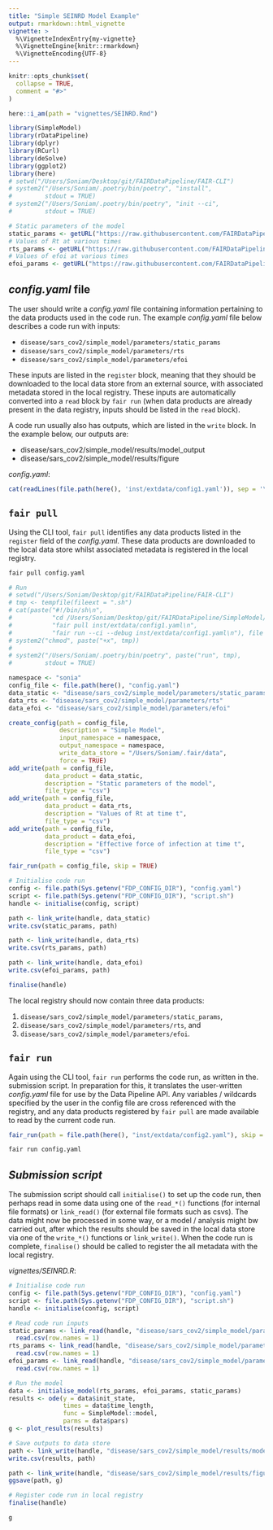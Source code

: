 ```yaml
---
title: "Simple SEINRD Model Example"
output: rmarkdown::html_vignette
vignette: >
  %\VignetteIndexEntry{my-vignette}
  %\VignetteEngine{knitr::rmarkdown}
  %\VignetteEncoding{UTF-8}
---
```


```r
knitr::opts_chunk$set(
  collapse = TRUE,
  comment = "#>"
)

here::i_am(path = "vignettes/SEINRD.Rmd")
```

```r
library(SimpleModel)
library(rDataPipeline)
library(dplyr)
library(RCurl)
library(deSolve)
library(ggplot2)
library(here)
# setwd("/Users/Soniam/Desktop/git/FAIRDataPipeline/FAIR-CLI")
# system2("/Users/Soniam/.poetry/bin/poetry", "install", 
#         stdout = TRUE)
# system2("/Users/Soniam/.poetry/bin/poetry", "init --ci", 
#         stdout = TRUE)

# Static parameters of the model
static_params <- getURL("https://raw.githubusercontent.com/FAIRDataPipeline/SimpleModel/main/inst/extdata/static_params_SEInRD.csv") %>% read.csv(text = .)
# Values of Rt at various times
rts_params <- getURL("https://raw.githubusercontent.com/FAIRDataPipeline/SimpleModel/main/inst/extdata/Rt_beep.csv") %>% read.csv(text = .)
# Values of efoi at various times
efoi_params <- getURL("https://raw.githubusercontent.com/FAIRDataPipeline/SimpleModel/main/inst/extdata/efoi_all_dates.csv") %>% read.csv(text = .)
```

## *config.yaml* file

The user should write a *config.yaml* file containing information pertaining to
the data products used in the code run. The example *config.yaml* file below 
describes a code run with inputs:

* `disease/sars_cov2/simple_model/parameters/static_params`
* `disease/sars_cov2/simple_model/parameters/rts`
* `disease/sars_cov2/simple_model/parameters/efoi`

These inputs are listed in the `register` block, meaning that they should be 
downloaded to the local data store from an external source, with associated
metadata stored in the local registry. These inputs are automatically converted 
into a `read` block by `fair run` (when data products are already present in 
the data registry, inputs should be listed in the `read` block).

A code run usually also has outputs, which are listed in the `write` block. In
the example below, our outputs are:

* disease/sars_cov2/simple_model/results/model_output
* disease/sars_cov2/simple_model/results/figure

*config.yaml*:
```r
cat(readLines(file.path(here(), 'inst/extdata/config1.yaml')), sep = '\n')
```

## `fair pull`

Using the CLI tool, `fair pull` identifies any data products listed in the 
`register` field of the *config.yaml*. These data products are downloaded to
the local data store whilst associated metadata is registered in the local 
registry.

```python
fair pull config.yaml
```

```r
# Run 
# setwd("/Users/Soniam/Desktop/git/FAIRDataPipeline/FAIR-CLI")
# tmp <- tempfile(fileext = ".sh")
# cat(paste("#!/bin/sh\n", 
#           "cd /Users/Soniam/Desktop/git/FAIRDataPipeline/SimpleModel/\n", 
#           "fair pull inst/extdata/config1.yaml\n",
#           "fair run --ci --debug inst/extdata/config1.yaml\n"), file = tmp)
# system2("chmod", paste("+x", tmp))
# 
# system2("/Users/Soniam/.poetry/bin/poetry", paste("run", tmp), 
#         stdout = TRUE)
```

```r
namespace <- "sonia"
config_file <- file.path(here(), "config.yaml")
data_static <- "disease/sars_cov2/simple_model/parameters/static_params"
data_rts <- "disease/sars_cov2/simple_model/parameters/rts"
data_efoi <- "disease/sars_cov2/simple_model/parameters/efoi"

create_config(path = config_file,
              description = "Simple Model",
              input_namespace = namespace,
              output_namespace = namespace,
              write_data_store = "/Users/Soniam/.fair/data",
              force = TRUE)
add_write(path = config_file,
          data_product = data_static,
          description = "Static parameters of the model",
          file_type = "csv")
add_write(path = config_file,
          data_product = data_rts,
          description = "Values of Rt at time t",
          file_type = "csv")
add_write(path = config_file,
          data_product = data_efoi,
          description = "Effective force of infection at time t",
          file_type = "csv")

fair_run(path = config_file, skip = TRUE)

# Initialise code run
config <- file.path(Sys.getenv("FDP_CONFIG_DIR"), "config.yaml")
script <- file.path(Sys.getenv("FDP_CONFIG_DIR"), "script.sh")
handle <- initialise(config, script)

path <- link_write(handle, data_static)
write.csv(static_params, path)

path <- link_write(handle, data_rts)
write.csv(rts_params, path)

path <- link_write(handle, data_efoi)
write.csv(efoi_params, path)

finalise(handle)
```

The local registry should now contain three data products: 

1. `disease/sars_cov2/simple_model/parameters/static_params`,
2. `disease/sars_cov2/simple_model/parameters/rts`, and 
3. `disease/sars_cov2/simple_model/parameters/efoi`.

## `fair run`

Again using the CLI tool, `fair run` performs the code run, as written in the.
submission script. In preparation for this, it translates the user-written 
*config.yaml* file for use by the Data Pipeline API. Any variables / wildcards 
specified by the user in the config file are cross referenced with the registry, 
and any data products registered by `fair pull` are made available to read by 
the current code run. 

```r
fair_run(path = file.path(here(), "inst/extdata/config2.yaml"), skip = TRUE)
```

```python
fair run config.yaml
```

## *Submission script*

The submission script should call `initialise()` to set up the code run, 
then perhaps read in some data using one of the `read_*()` functions (for 
internal file formats) or `link_read()` (for external file formats such as 
csvs). The data might now be processed in some way, or a model / analysis might
bw carried out, after which the results should be saved in the local data store
via one of the `write_*()` functions or `link_write()`. When the code run is 
complete, `finalise()` should be called to register the all metadata with the
local registry.

*vignettes/SEINRD.R*:
```r
# Initialise code run
config <- file.path(Sys.getenv("FDP_CONFIG_DIR"), "config.yaml")
script <- file.path(Sys.getenv("FDP_CONFIG_DIR"), "script.sh")
handle <- initialise(config, script)

# Read code run inputs
static_params <- link_read(handle, "disease/sars_cov2/simple_model/parameters/static_params") %>% 
  read.csv(row.names = 1)
rts_params <- link_read(handle, "disease/sars_cov2/simple_model/parameters/rts") %>%
  read.csv(row.names = 1)
efoi_params <- link_read(handle, "disease/sars_cov2/simple_model/parameters/efoi") %>%
  read.csv(row.names = 1)

# Run the model
data <- initialise_model(rts_params, efoi_params, static_params)
results <- ode(y = data$init_state, 
               times = data$time_length, 
               func = SimpleModel::model, 
               parms = data$pars)
g <- plot_results(results)

# Save outputs to data store
path <- link_write(handle, "disease/sars_cov2/simple_model/results/model_output") 
write.csv(results, path)

path <- link_write(handle, "disease/sars_cov2/simple_model/results/figure") 
ggsave(path, g)

# Register code run in local registry
finalise(handle)
```

```r
g
```
